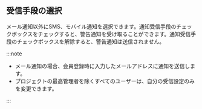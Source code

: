 ## 受信手段の選択

メール通知以外にSMS、モバイル通知を選択できます。通知受信手段のチェックボックスをチェックすると、警告通知を受け取ることができます。通知受信手段のチェックボックスを解除すると、警告通知は送信されません。

:::note

-   メール通知の場合、会員登録時に入力したメールアドレスに通知を送信します。
-   プロジェクトの最高管理者を除くすべてのユーザーは、自分の受信設定のみを変更できます。

:::
